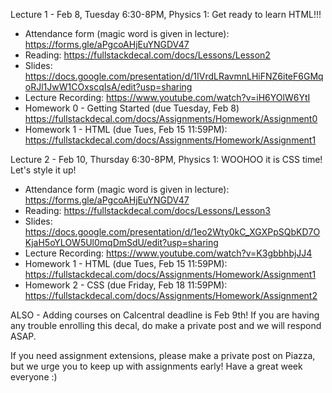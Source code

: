 Lecture 1 - Feb 8, Tuesday 6:30-8PM, Physics 1: Get ready to learn HTML!!!

- Attendance form (magic word is given in lecture):
  https://forms.gle/aPgcoAHjEuYNGDV47
- Reading: https://fullstackdecal.com/docs/Lessons/Lesson2
- Slides:
  https://docs.google.com/presentation/d/1IVrdLRavmnLHiFNZ6iteF6GMqoRJl1JwW1COxscqIsA/edit?usp=sharing
- Lecture Recording: https://www.youtube.com/watch?v=iH6YOlW6YtI
- Homework 0 - Getting Started (due Tuesday, Feb 8)
  https://fullstackdecal.com/docs/Assignments/Homework/Assignment0
- Homework 1 - HTML (due Tues, Feb 15 11:59PM):
  https://fullstackdecal.com/docs/Assignments/Homework/Assignment1

Lecture 2 - Feb 10, Thursday 6:30-8PM, Physics 1: WOOHOO it is CSS time! Let's
style it up!

- Attendance form (magic word is given in lecture):
  https://forms.gle/aPgcoAHjEuYNGDV47
- Reading: https://fullstackdecal.com/docs/Lessons/Lesson3
- Slides:
  https://docs.google.com/presentation/d/1eo2Wty0kC_XGXPpSQbKD7OKjaH5oYLOW5Ul0mqDmSdU/edit?usp=sharing
- Lecture Recording: https://www.youtube.com/watch?v=K3gbbhbjJJ4
- Homework 1 - HTML (due Tues, Feb 15 11:59PM):
  https://fullstackdecal.com/docs/Assignments/Homework/Assignment1
- Homework 2 - CSS (due Friday, Feb 18 11:59PM):
  https://fullstackdecal.com/docs/Assignments/Homework/Assignment2

ALSO - Adding courses on Calcentral deadline is Feb 9th! If you are having any
trouble enrolling this decal, do make a private post and we will respond ASAP.

If you need assignment extensions, please make a private post on Piazza, but we
urge you to keep up with assignments early! Have a great week everyone :)

